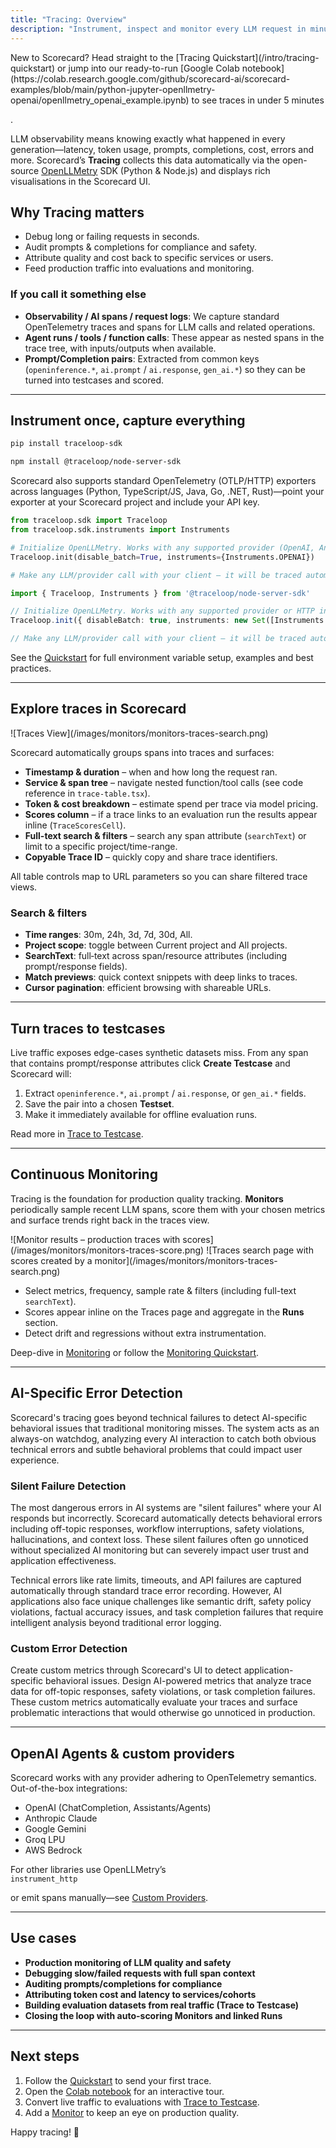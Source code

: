 ```yaml
---
title: "Tracing: Overview"
description: "Instrument, inspect and monitor every LLM request in minutes."
---
```



<Info>
  New to Scorecard? Head straight to the [Tracing Quickstart](/intro/tracing-quickstart) or jump into our ready-to-run [Google Colab notebook](https://colab.research.google.com/github/scorecard-ai/scorecard-examples/blob/main/python-jupyter-openllmetry-openai/openllmetry_openai_example.ipynb) to see traces in under 5 minutes

  .
</Info>

LLM observability means knowing exactly what happened in every generation—latency, token usage, prompts, completions, cost, errors and more. Scorecard’s **Tracing** collects this data automatically via the open-source [OpenLLMetry](https://github.com/traceloop/openllmetry) SDK (Python & Node.js) and displays rich visualisations in the Scorecard UI.

## Why Tracing matters

- Debug long or failing requests in seconds.
- Audit prompts & completions for compliance and safety.
- Attribute quality and cost back to specific services or users.
- Feed production traffic into evaluations and monitoring.

### If you call it something else

- **Observability / AI spans / request logs**: We capture standard OpenTelemetry traces and spans for LLM calls and related operations.
- **Agent runs / tools / function calls**: These appear as nested spans in the trace tree, with inputs/outputs when available.
- **Prompt/Completion pairs**: Extracted from common keys (`openinference.*`, `ai.prompt` / `ai.response`, `gen_ai.*`) so they can be turned into testcases and scored.

---

## Instrument once, capture everything

<CodeGroup>

```bash Python (pip)
pip install traceloop-sdk
```


```bash TypeScript/Node (npm)
npm install @traceloop/node-server-sdk
```

</CodeGroup>

Scorecard also supports standard OpenTelemetry (OTLP/HTTP) exporters across languages (Python, TypeScript/JS, Java, Go, .NET, Rust)—point your exporter at your Scorecard project and include your API key.

<CodeGroup>

```python Python
from traceloop.sdk import Traceloop
from traceloop.sdk.instruments import Instruments

# Initialize OpenLLMetry. Works with any supported provider (OpenAI, Anthropic, Gemini, Bedrock, etc.)
Traceloop.init(disable_batch=True, instruments={Instruments.OPENAI})

# Make any LLM/provider call with your client – it will be traced automatically
```


```ts TypeScript/Node
import { Traceloop, Instruments } from '@traceloop/node-server-sdk'

// Initialize OpenLLMetry. Works with any supported provider or HTTP instrumentation
Traceloop.init({ disableBatch: true, instruments: new Set([Instruments.OPENAI]) })

// Make any LLM/provider call with your client – it will be traced automatically
```

</CodeGroup>

See the [Quickstart](/intro/tracing-quickstart) for full environment variable setup, examples and best practices.

---

## Explore traces in Scorecard

<Frame caption="Traces dashboard – search, filters, cost & scores">
  ![Traces View](/images/monitors/monitors-traces-search.png)
</Frame>

Scorecard automatically groups spans into traces and surfaces:

- **Timestamp & duration** – when and how long the request ran.
- **Service & span tree** – navigate nested function/tool calls (see code reference in `trace-table.tsx`).
- **Token & cost breakdown** – estimate spend per trace via model pricing.
- **Scores column** – if a trace links to an evaluation run the results appear inline (`TraceScoresCell`).
- **Full-text search & filters** – search any span attribute (`searchText`) or limit to a specific project/time-range.
- **Copyable Trace ID** – quickly copy and share trace identifiers.

All table controls map to URL parameters so you can share filtered trace views.

### Search & filters

- **Time ranges**: 30m, 24h, 3d, 7d, 30d, All.
- **Project scope**: toggle between Current project and All projects.
- **SearchText**: full‑text across span/resource attributes (including prompt/response fields).
- **Match previews**: quick context snippets with deep links to traces.
- **Cursor pagination**: efficient browsing with shareable URLs.

---

## Turn traces to testcases

Live traffic exposes edge-cases synthetic datasets miss. From any span that contains prompt/response attributes click **Create Testcase** and Scorecard will:

1. Extract `openinference.*`, `ai.prompt` / `ai.response`, or `gen_ai.*` fields.
2. Save the pair into a chosen **Testset**.
3. Make it immediately available for offline evaluation runs.

Read more in [Trace to Testcase](/features/trace-to-testcase).

---

## Continuous Monitoring

Tracing is the foundation for production quality tracking. **Monitors** periodically sample recent LLM spans, score them with your chosen metrics and surface trends right back in the traces view.

<Frame caption="Monitor results – production traces with scores">
  ![Monitor results – production traces with scores](/images/monitors/monitors-traces-score.png)
</Frame>

<Frame caption="Traces search with monitor scores">
  ![Traces search page with scores created by a monitor](/images/monitors/monitors-traces-search.png)
</Frame>

- Select metrics, frequency, sample rate & filters (including full-text `searchText`).
- Scores appear inline on the Traces page and aggregate in the **Runs** section.
- Detect drift and regressions without extra instrumentation.

Deep-dive in [Monitoring](/features/monitoring) or follow the [Monitoring Quickstart](/intro/monitoring-quickstart).

---

## AI-Specific Error Detection

Scorecard's tracing goes beyond technical failures to detect AI-specific behavioral issues that traditional monitoring misses. The system acts as an always-on watchdog, analyzing every AI interaction to catch both obvious technical errors and subtle behavioral problems that could impact user experience.

### Silent Failure Detection

The most dangerous errors in AI systems are "silent failures" where your AI responds but incorrectly. Scorecard automatically detects behavioral errors including off-topic responses, workflow interruptions, safety violations, hallucinations, and context loss. These silent failures often go unnoticed without specialized AI monitoring but can severely impact user trust and application effectiveness.

Technical errors like rate limits, timeouts, and API failures are captured automatically through standard trace error recording. However, AI applications also face unique challenges like semantic drift, safety policy violations, factual accuracy issues, and task completion failures that require intelligent analysis beyond traditional error logging.

### Custom Error Detection

Create custom metrics through Scorecard's UI to detect application-specific behavioral issues. Design AI-powered metrics that analyze trace data for off-topic responses, safety violations, or task completion failures. These custom metrics automatically evaluate your traces and surface problematic interactions that would otherwise go unnoticed in production.

---

## OpenAI Agents & custom providers

Scorecard works with any provider adhering to OpenTelemetry semantics. Out-of-the-box integrations:

- OpenAI (ChatCompletion, Assistants/Agents)
- Anthropic Claude
- Google Gemini
- Groq LPU
- AWS Bedrock

For other libraries use OpenLLMetry’s <code>
instrument_http</code>

 or emit spans manually—see [Custom Providers](/features/custom-provider).

---

## Use cases

- **Production monitoring of LLM quality and safety**
- **Debugging slow/failed requests with full span context**
- **Auditing prompts/completions for compliance**
- **Attributing token cost and latency to services/cohorts**
- **Building evaluation datasets from real traffic (Trace to Testcase)**
- **Closing the loop with auto-scoring Monitors and linked Runs**

---

## Next steps

1. Follow the [Quickstart](/intro/tracing-quickstart) to send your first trace.
2. Open the [Colab notebook](https://colab.research.google.com/github/scorecard-ai/scorecard-examples/blob/main/python-jupyter-openllmetry-openai/openllmetry_openai_example.ipynb) for an interactive tour.
3. Convert live traffic to evaluations with [Trace to Testcase](/features/trace-to-testcase).
4. Add a [Monitor](/features/monitoring) to keep an eye on production quality.

Happy tracing\! 🚀